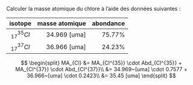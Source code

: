 :::::: {.Exercise-container}
::: {.Exercise data-latex=""}

Calculer la masse atomique du chlore à l'aide des données suivantes :

:::

|    isotope     | masse atomique | abondance |
| :------------: | -------------: | --------: |
| $_{17}^{35}Cl$ |   34.969 [uma] |    75.77% |
| $_{17}^{37}Cl$ |   36.966 [uma] |    24.23% |

::::::

::: {.Answer data-latex=""}

$$ \begin{split}
	MA_{Cl} &=  MA_{Cl^{35}} \cdot Abd_{Cl^{35}} + MA_{Cl^{37}} \cdot Abd_{Cl^{37}}\\
		&= 34.969~[uma] \cdot 0.7577 + 36.966~[uma] \cdot 0.2423\\
		&= 35.45 [uma]
	\end{split} $$

:::
